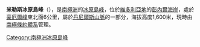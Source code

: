 {{unreferenced|time=2018-05-21T13:50:42+00:00}}
{{coord|70|55|S|160|6|E|source:GNIS|display=title}}

'''米勒斯冰原島峰'''（{{lang-en|Milles Nunatak}}），是[[南極洲|南極洲]]的[[冰原島峰|冰原島峰]]，位於[[維多利亞地|維多利亞地]]的[[彭內爾海岸|彭內爾海岸]]，處於[[豪厄爾峰|豪厄爾峰]]東北面6公里，屬於[[丹尼爾斯山脈|丹尼爾斯山脈]]的一部分，海拔高度1,600米，現時由[[南極條約體系|南極條約體系]]管理。

{{Antarctica-geo-stub}}
[[Category:南極洲冰原島峰|Category:南極洲冰原島峰]]
